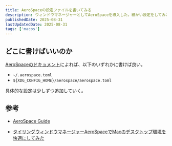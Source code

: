 ```yaml
---
title: AeroSpaceの設定ファイルを書いてみる
description: ウィンドウマネージャーとしてAeroSpaceを導入した。細かい設定をしてみたいので色々トライしてみた記録。
publishedDate: 2025-08-31
lastUpdatedDate: 2025-08-31
tags: ['macos']
---
```


## どこに書けばいいのか

[AeroSpaceのドキュメント](https://nikitabobko.github.io/AeroSpace/guide#config-location)によれば、以下のいずれかに書けば良い。

* `~/.aerospace.toml`
* `${XDG_CONFIG_HOME}/aerospace/aerospace.toml`

具体的な設定は少しずつ追加していく。

## 参考

* [AeroSpace Guide](https://nikitabobko.github.io/AeroSpace/guide)
- [タイリングウィンドウマネージャーAeroSpaceでMacのデスクトップ環境を快適にしてみた](https://zenn.dev/leok/articles/0647df5604750c)
